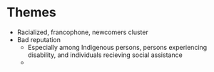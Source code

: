 # Themes

- Racialized, francophone, newcomers cluster
- Bad reputation
  + Especially among Indigenous persons, persons experiencing disability, and individuals recieving social assistance
  + 